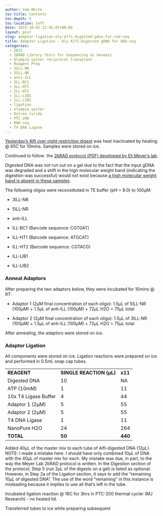 ```yaml
---
author: Sam White
toc-title: Contents
toc-depth: 5
toc-location: left
date: 2015-10-01 22:56:07+00:00
layout: post
slug: adaptor-ligation-oly-alfi-digested-gdna-for-rad-seq
title: Adaptor Ligation - Oly AlfI-Digested gDNA for RAD-seq
categories:
  - 2015
  - 2bRAD Library Tests for Sequencing at Genewiz
  - Olympia oyster reciprocal transplant
  - Reagent Prep
  - 3ILL-NR
  - 5ILL-NR
  - anti-ILL
  - ILL-BC1
  - ILL-HT1
  - ILL-HT2
  - ILL-LIB1
  - ILL-LIB2
  - ligation
  - olympia oyster
  - Ostrea lurida
  - PTC-200
  - RAD-seq
  - T4 DNA Ligase
---
```


[Yesterday's AlfI over night restriction digest](../2015-09-30-restriction-digest-oly-gdna-for-rad-seq-walfi/index.qmd) was heat inactivated by heating @ 65C for 10mins. Samples were stored on ice.

Continued to follow  the [2bRAD protocol (PDF) developed by Eli Meyer’s lab](https://github.com/sr320/LabDocs/blob/master/protocols/External_Protocols/2bRAD_11Aug2015.pdf).

Digested DNA was _not_ run out on a gel due to the fact that the input gDNA was degraded and a shift in the high molecular weight band (indicating the digestion was successful) would not exist because [a high molecular weight band is absent in these samples](../2015-09-17-agarose-gel-olympia-oyster-whole-body-gdna-integrity-check/index.qmd).

The following oligos were reconstituted in TE buffer (pH = 8.0) to 100μM:




    
  * 3ILL-NR

    
  * 5ILL-NR

    
  * anti-ILL

    
  * ILL-BC1 (Barcode sequence: CGTGAT)

    
  * ILL-HT1 (Barcode sequence: ATGCAT)

    
  * ILL-HT2 (Barcode sequence: CGTACG)

    
  * ILL-LIB1

    
  * ILL-LIB2





### Anneal Adaptors



After preparing the two adaptors below, they were incubated for 10mins @ RT:




    
  * Adaptor 1 (2μM final concentration of each oligo): 1.5μL of 5ILL-NR (100μM) + 1.5μL of anti-ILL (100μM) + 72μL H2O = 75μL total

    
  * Adaptor 2 (2μM final concentration of each oligo): 1.5μL of 3ILL-NR (100μM) + 1.5μL of anti-ILL (100μM) + 72μL H2O = 75μL total



After annealing, the adaptors were stored on ice.





### Adaptor Ligation



All components were stored on ice. Ligation reactions were prepared on ice and performed in 0.5mL snap cap tubes.

<table >
<tbody >
<tr >

<td >**REAGENT**
</td>

<td >**SINGLE REACTION (μL)**
</td>

<td >**x11**
</td>
</tr>
<tr >

<td >Digested DNA
</td>

<td >10
</td>

<td >NA
</td>
</tr>
<tr >

<td >ATP (10mM)
</td>

<td >1
</td>

<td >11
</td>
</tr>
<tr >

<td >10x T4 Ligase Buffer
</td>

<td >4
</td>

<td >44
</td>
</tr>
<tr >

<td >Adaptor 1 (2μM)
</td>

<td >5
</td>

<td >55
</td>
</tr>
<tr >

<td >Adaptor 2 (2μM)
</td>

<td >5
</td>

<td >55
</td>
</tr>
<tr >

<td >T4 DNA Ligase
</td>

<td >1
</td>

<td >11
</td>
</tr>
<tr >

<td >NanoPure H2O
</td>

<td >24
</td>

<td >264
</td>
</tr>
<tr >

<td >**TOTAL**
</td>

<td >**50**
</td>

<td >**440**
</td>
</tr>
</tbody>
</table>

Added 40μL of the master mix to each tube of AlfI-digested DNA (12μL). NOTE: I made a mistake here. I should have only combined 10μL of DNA with the 40μL of master mix for each. My mistake was due, in part, to the way the Meyer Lab 2bRAD protocol is written. In the Digestion section of the protocol, Step 5 (run 2μL of the digests on a gel) is listed as optional. However, in Step 2a of the Ligation section, it says to add the "remaining 10μL of digested DNA". The use of the word "remaining" in this instance is misleading because it implies to use all that's left in the tube.

Incubated ligation reaction @ 16C for 3hrs in PTC-200 thermal cycler (MJ Research) - no heated lid.

Transferred tubes to ice while preparing subsequent
